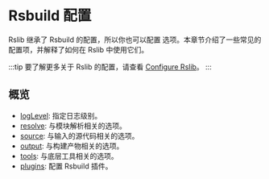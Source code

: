 
# Rsbuild 配置

Rslib 继承了 Rsbuild 的配置，所以你也可以配置 <RsbuildDocBadge path="/config" text="config" /> 选项。本章节介绍了一些常见的配置项，并解释了如何在 Rslib 中使用它们。

:::tip
要了解更多关于 Rslib 的配置，请查看 [Configure Rslib](/guide/basic/configure-rslib)。
:::

## 概览

- [logLevel](/config/rsbuild/log-level): 指定日志级别。
- [resolve](/config/rsbuild/resolve): 与模块解析相关的选项。
- [source](/config/rsbuild/source): 与输入的源代码相关的选项。
- [output](/config/rsbuild/output): 与构建产物相关的选项。
- [tools](/config/rsbuild/tools): 与底层工具相关的选项。
- [plugins](/config/rsbuild/plugins): 配置 Rsbuild 插件。

